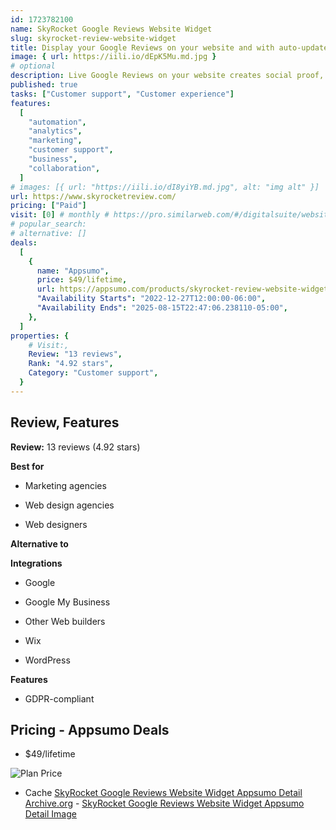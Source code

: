 ```yaml
---
id: 1723782100
name: SkyRocket Google Reviews Website Widget
slug: skyrocket-review-website-widget
title: Display your Google Reviews on your website and with auto-updates weekly.
image: { url: https://iili.io/dEpK5Mu.md.jpg }
# optional
description: Live Google Reviews on your website creates social proof, brand trust and increased salesWebsite widget works on all web platforms and installs easily with just one line of code
published: true
tasks: ["Customer support", "Customer experience"]
features:
  [
    "automation",
    "analytics",
    "marketing",
    "customer support",
    "business",
    "collaboration",
  ]
# images: [{ url: "https://iili.io/dI8yiYB.md.jpg", alt: "img alt" }]
url: https://www.skyrocketreview.com/
pricing: ["Paid"]
visit: [0] # monthly # https://pro.similarweb.com/#/digitalsuite/websiteanalysis/home
# popular_search:
# alternative: []
deals:
  [
    {
      name: "Appsumo",
      price: $49/lifetime,
      url: https://appsumo.com/products/skyrocket-review-website-widget/,
      "Availability Starts": "2022-12-27T12:00:00-06:00",
      "Availability Ends": "2025-08-15T22:47:06.238110-05:00",
    },
  ]
properties: {
    # Visit:,
    Review: "13 reviews",
    Rank: "4.92 stars",
    Category: "Customer support",
  }
---
```


## Review, Features

**Review:** 13 reviews (4.92 stars)

**Best for**

- Marketing agencies

- Web design agencies

- Web designers

**Alternative to**

**Integrations**

- Google

- Google My Business

- Other Web builders

- Wix

- WordPress

**Features**

- GDPR-compliant

## Pricing - Appsumo Deals

- $49/lifetime

<Img src="https://iili.io/dEp1DmB.png" alt="Plan Price" />

- Cache [SkyRocket Google Reviews Website Widget Appsumo Detail Archive.org](https://web.archive.org/web/*/https://appsumo.com/products/skyrocket-review-website-widget/) - [SkyRocket Google Reviews Website Widget Appsumo Detail Image](https://iili.io/dEpEIrG.png)
